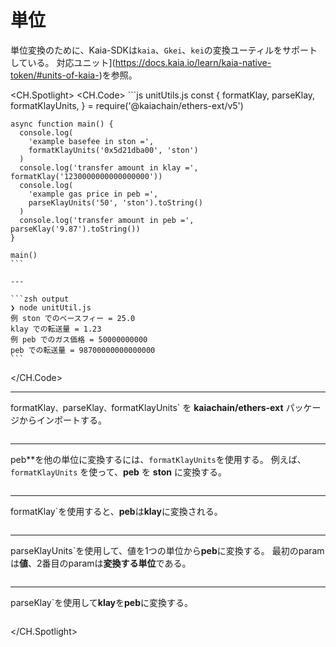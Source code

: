 # 単位

単位変換のために、Kaia-SDKは`kaia`、`Gkei`、`kei`の変換ユーティルをサポートしている。 対応ユニット](https://docs.kaia.io/learn/kaia-native-token/#units-of-kaia-)を参照。

<CH.Spotlight>
  <CH.Code>
    ```js unitUtils.js
    const {
      formatKlay,
      parseKlay,
      formatKlayUnits,
    } = require('@kaiachain/ethers-ext/v5')

    async function main() {
      console.log(
        'example basefee in ston =',
        formatKlayUnits('0x5d21dba00', 'ston')
      )
      console.log('transfer amount in klay =', formatKlay('1230000000000000000'))
      console.log(
        'example gas price in peb =',
        parseKlayUnits('50', 'ston').toString()
      )
      console.log('transfer amount in peb =', parseKlay('9.87').toString())
    }

    main()
    ```

    ---

    ```zsh output
    ❯ node unitUtil.js
    例 ston でのベースフィー = 25.0
    klay での転送量 = 1.23
    例 peb でのガス価格 = 50000000000
    peb での転送量 = 98700000000000000
    ```
  </CH.Code>

  ---

  formatKlay`、`parseKlay`、`formatKlayUnits\` を **kaiachain/ethers-ext** パッケージからインポートする。

  ```js unitUtils.js focus=1
  ```

  ---

  peb\*\*を他の単位に変換するには、`formatKlayUnits`を使用する。 例えば、`formatKlayUnits` を使って、**peb** を **ston** に変換する。

  ```js unitUtils.js focus=8:11
  ```

  ---

  formatKlay\`を使用すると、**peb**は**klay**に変換される。

  ```js unitUtils.js focus=12
  ```

  ---

  parseKlayUnits\`を使用して、値を1つの単位から**peb**に変換する。 最初のparamは**値**、2番目のparamは**変換する単位**である。

  ```js unitUtils.js focus=13:16
  ```

  ---

  parseKlay\`を使用して**klay**を**peb**に変換する。

  ```js unitUtils.js focus=17
  ```
</CH.Spotlight>
